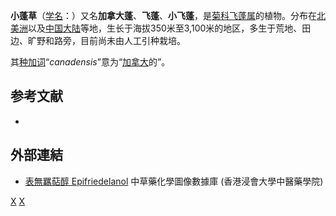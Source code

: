 {{Speciesbox
| image = Conyza canadense 002.JPG
| image caption = 小蓬草
| taxon = Erigeron canadensis
| authority = ([[Carl_Linnaeus|L.]]) [[Arthur_John_Cronquist|Cronquist]]<ref name=TPL/>
|synonyms_ref=<ref name=TPL>{{Cite web |url=http://www.theplantlist.org/tpl1.1/record/gcc-115400 |title=The Plant List, ''Erigeron canadensis'' L.  |accessdate=2016-12-21 |archive-date=2019-07-13 |archive-url=https://web.archive.org/web/20190713144303/http://www.theplantlist.org/tpl1.1/record/gcc-115400 |dead-url=no }}</ref>
|synonyms={{collapsible list|bullets = true
|''Aster canadensis'' <small>(L.) E.H.L.Krause 1905 not (L.) Kuntze 1891</small>
|''Caenotus canadensis'' <small>(L.) Raf.</small>
|''Caenotus pusillus'' <small>(Nutt.) Raf.</small>
|''Conyza canadensis'' (L.) [[Arthur_John_Cronquist|Cronquist]]
|''Conyzella canadensis'' <small>(L.) Rupr.</small> 
|''Erigeron myriocephalus'' <small>Rech.f. & Edelb.</small>
|''Erigeron pusillus'' <small>Nutt.</small>
|''Erigeron setiferus'' <small>Post ex Boiss.</small>
|''Leptilon canadense'' <small>(L.) Britton & Brown</small>
|''Leptilon canadense'' <small>(L.) Britton & A.Br.</small>
|''Leptilon pusillum'' <small>(Nutt.) Britton</small>
|''Marsea canadensis'' <small>(L.) V.M.Badillo</small>
|''Senecio ciliatus'' <small>Walter</small>
|''Trimorpha canadensis'' <small>(L.) Lindm.</small>
}}}}

'''小蓬草'''（[[学名|学名]]：{{lang|la|''Erigeron canadensis''}}）又名'''加拿大蓬'''、'''飞蓬'''、'''小飞蓬'''，是[[菊科|菊科]][[飞蓬属|飞蓬属]]的植物。分布在[[北美洲|北美洲]]以及[[中国大陆|中国大陆]]等地，生长于海拔350米至3,100米的地区，多生于荒地、田边、旷野和路旁，目前尚未由人工引种栽培。

其[[种加词|种加词]]“''canadensis''”意为“[[加拿大|加拿大]]的”。

==参考文献==
{{reflist}}
* {{cite web| url =http://www.bioinfo.cn/db05/KmzwSpecies.php?action=view&id=3620| title =小蓬草| work =《中国高等植物数据库全库》| publisher =中国科学院微生物研究所| author =昆明植物研究所| accessdate =2009-02-25| deadurl =yes| archiveurl =https://web.archive.org/web/20160305081148/http://www.bioinfo.cn/db05/KmzwSpecies.php?action=view&id=3620| archivedate =2016-03-05}}

==外部連結==
* [http://libproject.hkbu.edu.hk/was40/detail?channelid=22253&lang=cht&searchword=code=P00012 表無羈萜醇 Epifriedelanol] {{Wayback|url=http://libproject.hkbu.edu.hk/was40/detail?channelid=22253&lang=cht&searchword=code=P00012 |date=20150518072537 }} 中草藥化學圖像數據庫 (香港浸會大學中醫藥學院) {{zh}}{{en}}
{{Taxonbar|from=Q794305}}

[[Category:白酒草属|X]]
[[Category:一年生草本植物|X]]


{{植物小作品}}